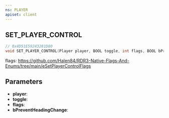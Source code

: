 ```yaml
---
ns: PLAYER
apiset: client
---
```

## SET_PLAYER_CONTROL

```c
// 0x4D51E59243281D80
void SET_PLAYER_CONTROL(Player player, BOOL toggle, int flags, BOOL bPreventHeadingChange);
```

flags: https://github.com/Halen84/RDR3-Native-Flags-And-Enums/tree/main/eSetPlayerControlFlags

## Parameters
* **player**:
* **toggle**:
* **flags**:
* **bPreventHeadingChange**: